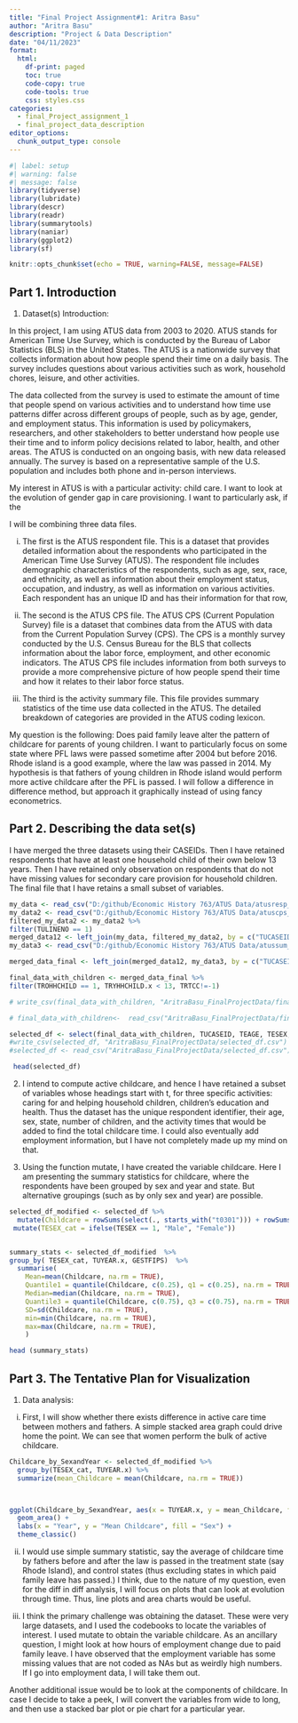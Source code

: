 ```yaml
---
title: "Final Project Assignment#1: Aritra Basu"
author: "Aritra Basu"
description: "Project & Data Description"
date: "04/11/2023"
format:
  html:
    df-print: paged
    toc: true
    code-copy: true
    code-tools: true
    css: styles.css
categories:
  - final_Project_assignment_1
  - final_project_data_description
editor_options: 
  chunk_output_type: console
---
```



```r
#| label: setup
#| warning: false
#| message: false
library(tidyverse)
library(lubridate)
library(descr)
library(readr)
library(summarytools)
library(naniar)
library(ggplot2)
library(sf)

knitr::opts_chunk$set(echo = TRUE, warning=FALSE, message=FALSE)
```

## Part 1. Introduction {#describe-the-data-sets}

1.  Dataset(s) Introduction:

In this project, I am using ATUS data from 2003 to 2020. ATUS stands for American Time Use Survey, which is conducted by the Bureau of Labor Statistics (BLS) in the United States. The ATUS is a nationwide survey that collects information about how people spend their time on a daily basis. The survey includes questions about various activities such as work, household chores, leisure, and other activities. 

The data collected from the survey is used to estimate the amount of time that people spend on various activities and to understand how time use patterns differ across different groups of people, such as by age, gender, and employment status. This information is used by policymakers, researchers, and other stakeholders to better understand how people use their time and to inform policy decisions related to labor, health, and other areas. The ATUS is conducted on an ongoing basis, with new data released annually. The survey is based on a representative sample of the U.S. population and includes both phone and in-person interviews.

My interest in ATUS is with a particular activity: child care. I want to look at the evolution of gender gap in care provisioning. I want to particularly ask, if the 

I will be combining three data files. 

i) The first is the ATUS respondent file. This is a dataset that provides detailed information about the respondents who participated in the American Time Use Survey (ATUS). The respondent file includes demographic characteristics of the respondents, such as age, sex, race, and ethnicity, as well as information about their employment status, occupation, and industry, as well as information on various activities. Each respondent has an unique ID and has their information for that row, 

ii) The second is the ATUS CPS file. The ATUS CPS (Current Population Survey) file is a dataset that combines data from the ATUS with data from the Current Population Survey (CPS). The CPS is a monthly survey conducted by the U.S. Census Bureau for the BLS that collects information about the labor force, employment, and other economic indicators. The ATUS CPS file includes information from both surveys to provide a more comprehensive picture of how people spend their time and how it relates to their labor force status.

iii) The third is the activity summary file. This file provides summary statistics of the time use data collected in the ATUS. The detailed breakdown of categories are provided in the ATUS coding lexicon. 

My question is the following: Does paid family leave alter the pattern of childcare for parents of young children. I want to particularly focus on some state where PFL laws were passed sometime after 2004 but before 2016. Rhode island is a good example, where the law was passed in 2014. My hypothesis is that fathers of young children in Rhode island would perform more active childcare after the PFL is passed. I will follow a difference in difference method, but approach it graphically instead of using fancy econometrics.  


## Part 2. Describing the data set(s) {#describe-the-data-sets-1}

I have merged the three datasets using their CASEIDs. Then I have retained respondents that have at least one household child of their own below 13 years. Then I have retained only observation on respondents that do not have missing values for secondary care provision for household children. The final file that I have retains a small subset of variables.

 
```r
my_data <- read_csv("D:/github/Economic History 763/ATUS Data/atusresp_0320.dat")
my_data2 <- read_csv("D:/github/Economic History 763/ATUS Data/atuscps_0320.dat")
filtered_my_data2 <- my_data2 %>%
filter(TULINENO == 1)
merged_data12 <- left_join(my_data, filtered_my_data2, by = c("TUCASEID"))
my_data3 <- read_csv("D:/github/Economic History 763/ATUS Data/atussum_0320.dat")

merged_data_final <- left_join(merged_data12, my_data3, by = c("TUCASEID"))

final_data_with_children <- merged_data_final %>%
filter(TROHHCHILD == 1, TRYHHCHILD.x < 13, TRTCC!=-1)

# write_csv(final_data_with_children, "AritraBasu_FinalProjectData/final_data.csv")

# final_data_with_children<-  read_csv("AritraBasu_FinalProjectData/final_data.csv")

selected_df <- select(final_data_with_children, TUCASEID, TEAGE, TESEX, TRCHILDNUM.x, TUYEAR.x, starts_with("t0301"), starts_with("t0302"), starts_with("t0303"), GESTFIPS)
#write_csv(selected_df, "AritraBasu_FinalProjectData/selected_df.csv")
#selected_df <- read_csv("AritraBasu_FinalProjectData/selected_df.csv")

```

```r
 head(selected_df)
```

2. I intend to compute active childcare, and hence I have retained a subset of variables whose headings start with t, for three specific activities: caring for and helping household children, children's education and health. Thus the dataset has the unique respondent identifier, their age, sex, state, number of children, and the activity times that would be added to find the total childcare time. I could also eventually add employment information, but I have not completely made up my mind on that.


3. Using the function mutate, I have created the variable childcare. Here I am presenting the summary statistics for childcare, where the respondents have been grouped by sex and year and state. But alternative groupings (such as by only sex and year) are possible.  

```r
selected_df_modified <- selected_df %>%
  mutate(Childcare = rowSums(select(., starts_with("t0301"))) + rowSums(select(., starts_with("t0302"))) + rowSums(select(., starts_with("t0303")))) %>%
 mutate(TESEX_cat = ifelse(TESEX == 1, "Male", "Female"))


summary_stats <- selected_df_modified  %>% 
group_by( TESEX_cat, TUYEAR.x, GESTFIPS)  %>% 
  summarise(
    Mean=mean(Childcare, na.rm = TRUE),
    Quantile1 = quantile(Childcare, c(0.25), q1 = c(0.25), na.rm = TRUE),
    Median=median(Childcare, na.rm = TRUE),
    Quantile3 = quantile(Childcare, c(0.75), q3 = c(0.75), na.rm = TRUE),
    SD=sd(Childcare, na.rm = TRUE),
    min=min(Childcare, na.rm = TRUE),
    max=max(Childcare, na.rm = TRUE),
    )

head (summary_stats)


```


## Part 3. The Tentative Plan for Visualization 
1. Data analysis: 

i) First, I will show whether there exists difference in active care time between mothers and fathers. A simple stacked area graph could drive home the point. We can see that women perform the bulk of active childcare.
```r
Childcare_by_SexandYear <- selected_df_modified %>%
  group_by(TESEX_cat, TUYEAR.x) %>%
  summarize(mean_Childcare = mean(Childcare, na.rm = TRUE))



ggplot(Childcare_by_SexandYear, aes(x = TUYEAR.x, y = mean_Childcare, fill = TESEX_cat)) +
  geom_area() +
  labs(x = "Year", y = "Mean Childcare", fill = "Sex") +
  theme_classic()
```

ii) I would use simple summary statistic, say the average of childcare time by fathers before and after the law is passed in the treatment state (say Rhode Island), and control states (thus excluding states in which paid family leave has passed.) I think, due to the nature of my question, even for the diff in diff analysis, I will focus on plots that can look at evolution through time. Thus, line plots and area charts would be useful.

iii) I think the primary challenge was obtaining the dataset. These were very large datasets, and I used the codebooks to locate the variables of interest. I used mutate to obtain the variable childcare. 
As an ancillary question, I might look at how hours of employment change due to paid family leave. I have observed that the employment variable has some missing values that are not coded as NAs but as weirdly high numbers. If I go into employment data, I will take them out. 

Another additional issue would be to look at the components of childcare. In case I decide to take a peek, I will convert the variables from wide to long, and then use a stacked bar plot or pie chart for a particular year.